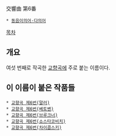交響曲 第6番

 * [[동음이의어·다의어]]

[[목차]]
== 개요 ==
여섯 번째로 작곡한 [[교향곡]]에 주로 붙는 이름이다.

== 이 이름이 붙은 작품들 ==
 * [[교향곡 제6번(말러)]]
 * [[교향곡 제6번(베토벤)]]
 * [[교향곡 제6번(브루크너)]]
 * [[교향곡 제6번(쇼스타코비치)]]
 * [[교향곡 제6번(차이콥스키)]]

